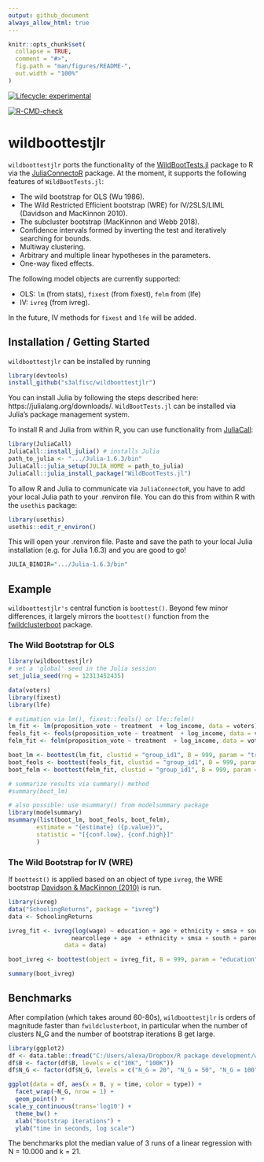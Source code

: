 ```yaml
---
output: github_document
always_allow_html: true
---
```


<!-- README.md is generated from README.Rmd. Please edit that file -->

```r
knitr::opts_chunk$set(
  collapse = TRUE,
  comment = "#>",
  fig.path = "man/figures/README-",
  out.width = "100%"
)
```

<!-- badges: start -->
<!-- [![packageversion](https://img.shields.io/badge/Package%20version-`r version`-orange.svg?style=flat-square)](commits/master) -->
[![Lifecycle: experimental](https://img.shields.io/badge/lifecycle-experimental-orange.svg)](https://lifecycle.r-lib.org/articles/stages.html)
<!-- [![CRAN status](https://www.r-pkg.org/badges/version/fwildclusterboot)](https://CRAN.R-project.org/package=fwildclusterboot) -->
<!-- ![runiverse-package](https://s3alfisc.r-universe.dev/badges/fwildclusterboot) -->
<!-- [![R-CMD-check](https://github.com/s3alfisc/fwildclusterboot/workflows/R-CMD-check/badge.svg)](https://github.com/s3alfisc/fwildclusterboot/actions) -->
<!-- [![Codecov test coverage](https://codecov.io/gh/s3alfisc/fwildclusterboot/branch/master/graph/badge.svg)](https://app.codecov.io/gh/s3alfisc/fwildclusterboot?branch=master) -->
<!-- `r badger::badge_cran_download("fwildclusterboot", "grand-total", "blue")` -->
<!-- `r badger::badge_cran_download("fwildclusterboot", "last-month", "green")` -->
<!-- [![minimal R version](https://img.shields.io/badge/R%3E%3D-4.0.0-6666ff.svg)](https://cran.r-project.org/) -->

[![R-CMD-check](https://github.com/s3alfisc/wildboottestjlr/workflows/R-CMD-check/badge.svg)](https://github.com/s3alfisc/wildboottestjlr/actions)
<!-- badges: end -->

# wildboottestjlr

`wildboottestjlr` ports the functionality of the [WildBootTests.jl](https://github.com/droodman/WildBootTests.jl) package to R via the [JuliaConnectoR](https://github.com/stefan-m-lenz/JuliaConnectoR) package. 
At the moment, it supports the following features of `WildBootTests.jl`:


+ The wild bootstrap for OLS (Wu 1986).
+ The Wild Restricted Efficient bootstrap (WRE) for IV/2SLS/LIML (Davidson and MacKinnon 2010).
+ The subcluster bootstrap (MacKinnon and Webb 2018).
+ Confidence intervals formed by inverting the test and iteratively searching for bounds.
+ Multiway clustering.
+ Arbitrary and multiple linear hypotheses in the parameters.
+ One-way fixed effects.

The following model objects are currently supported: 

+ OLS: `lm` (from stats), `fixest` (from fixest), `felm` from (lfe)
+ IV: `ivreg` (from ivreg). 

In the future, IV methods for `fixest` and `lfe` will be added.


## Installation / Getting Started

`wildboottestjlr` can be installed by running

```r
library(devtools)
install_github("s3alfisc/wildboottestjlr")
```

You can install Julia by following the steps described here: https://julialang.org/downloads/. `WildBootTests.jl` can be installed via 
Julia's package management system. 

To install R and Julia from within R, you can use functionality from [JuliaCall](https://github.com/Non-Contradiction/JuliaCall):

```r
library(JuliaCall)
JuliaCall::install_julia() # installs Julia
path_to_julia <- ".../Julia-1.6.3/bin"
JuliaCall::julia_setup(JULIA_HOME = path_to_julia)
JuliaCall::julia_install_package("WildBootTests.jl")
```

To allow R and Julia to communicate via `JuliaConnectoR`, you have to add your local Julia path to your .renviron file. You can do this from within R with the `usethis` package: 

```r
library(usethis)
usethis::edit_r_environ()
```

This will open your .renviron file. Paste and save the path to your local Julia installation (e.g. for Julia 1.6.3) and you are good to go!

```r
JULIA_BINDIR=".../Julia-1.6.3/bin"
```


## Example 

`wildboottestjlr's` central function is `boottest()`. Beyond few minor differences, it largely mirrors the `boottest()` function from the [fwildclusterboot](https://github.com/s3alfisc/fwildclusterboot) package.

### The Wild Bootstrap for OLS

```r
library(wildboottestjlr)
# set a 'global' seed in the Julia session
set_julia_seed(rng = 12313452435)

data(voters)
library(fixest)
library(lfe)

# estimation via lm(), fixest::feols() or lfe::felm()
lm_fit <- lm(proposition_vote ~ treatment  + log_income, data = voters)
feols_fit <- feols(proposition_vote ~ treatment  + log_income, data = voters)
felm_fit <- felm(proposition_vote ~ treatment  + log_income, data = voters)

boot_lm <- boottest(lm_fit, clustid = "group_id1", B = 999, param = "treatment", rng = 7651427)
boot_feols <- boottest(feols_fit, clustid = "group_id1", B = 999, param = "treatment", rng = 7651427)
boot_felm <- boottest(felm_fit, clustid = "group_id1", B = 999, param = "treatment", rng = 7651427)

# summarize results via summary() method
#summary(boot_lm)

# also possible: use msummary() from modelsummary package
library(modelsummary)
msummary(list(boot_lm, boot_feols, boot_felm), 
        estimate = "{estimate} ({p.value})", 
        statistic = "[{conf.low}, {conf.high}]"
        )  
```

### The Wild Bootstrap for IV (WRE)

If `boottest()` is applied based on an object of type `ivreg`, the WRE bootstrap [Davidson & MacKinnon (2010)](https://www.tandfonline.com/doi/abs/10.1198/jbes.2009.07221) is run. 

```r
library(ivreg)
data("SchoolingReturns", package = "ivreg")
data <- SchoolingReturns

ivreg_fit <- ivreg(log(wage) ~ education + age + ethnicity + smsa + south + parents14 |
                  nearcollege + age  + ethnicity + smsa + south + parents14,
                data = data)

boot_ivreg <- boottest(object = ivreg_fit, B = 999, param = "education", clustid = "fameducation", type = "webb")

summary(boot_ivreg)
```

## Benchmarks

After compilation (which takes around 60-80s), `wildboottestjlr` is orders of magnitude faster than `fwildclusterboot`, in particular when the number of clusters N_G and the number of bootstrap iterations B get large. 


```r
library(ggplot2)
df <- data.table::fread("C:/Users/alexa/Dropbox/R package development/wildboottestjlr/benchmarks_df")
df$B <- factor(df$B, levels = c("10K", "100K"))
df$N_G <- factor(df$N_G, levels = c("N_G = 20", "N_G = 50", "N_G = 100", "N_G = 500", "N_G = 1000"))

ggplot(data = df, aes(x = B, y = time, color = type)) + 
  facet_wrap(~N_G, nrow = 1) + 
  geom_point() + 
scale_y_continuous(trans='log10') + 
  theme_bw() + 
  xlab("Bootstrap iterations") + 
  ylab("time in seconds, log scale")
```

The benchmarks plot the median value of 3 runs of a linear regression with N = 10.000 and k = 21.

